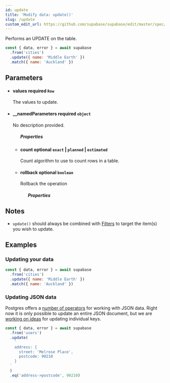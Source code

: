 ```yaml
---
id: update
title: 'Modify data: update()'
slug: /update
custom_edit_url: https://github.com/supabase/supabase/edit/master/spec/supabase_js_v2_legacy.yml
---
```



Performs an UPDATE on the table.

```js
const { data, error } = await supabase
  .from('cities')
  .update({ name: 'Middle Earth' })
  .match({ name: 'Auckland' })
```

## Parameters

<ul className="method-list-group">
  
<li className="method-list-item">
  <h4 className="method-list-item-label">
    <span className="method-list-item-label-name">
      values
    </span>
    <span className="method-list-item-label-badge required">
      required
    </span>
    <span className="method-list-item-validation">
      <code>Row</code>
    </span>
  </h4>
  <div class="method-list-item-description">

The values to update.

  </div>
  
</li>

<li className="method-list-item">
  <h4 className="method-list-item-label">
    <span className="method-list-item-label-name">
      __namedParameters
    </span>
    <span className="method-list-item-label-badge required">
      required
    </span>
    <span className="method-list-item-validation">
      <code>object</code>
    </span>
  </h4>
  <div class="method-list-item-description">

No description provided.

  </div>
  
<ul className="method-list-group">
  <h5 class="method-list-title method-list-title-isChild expanded">Properties</h5>

<li className="method-list-item">
  <h4 className="method-list-item-label">
    <span className="method-list-item-label-name">
      count
    </span>
    <span className="method-list-item-label-badge false">
      optional
    </span>
    <span className="method-list-item-validation">
      <code>exact</code> | <code>planned</code> | <code>estimated</code>
    </span>
  </h4>
  <div class="method-list-item-description">

Count algorithm to use to count rows in a table.

  </div>
  
</li>

<li className="method-list-item">
  <h4 className="method-list-item-label">
    <span className="method-list-item-label-name">
      rollback
    </span>
    <span className="method-list-item-label-badge false">
      optional
    </span>
    <span className="method-list-item-validation">
      <code>boolean</code>
    </span>
  </h4>
  <div class="method-list-item-description">

Rollback the operation

  </div>
  
<ul className="method-list-group">
  <h5 class="method-list-title method-list-title-isChild expanded">Properties</h5>
</ul>

</li>

</ul>

</li>

</ul>

## Notes

- `update()` should always be combined with [Filters](/docs/reference/javascript/using-filters) to target the item(s) you wish to update.

## Examples

### Updating your data

```js
const { data, error } = await supabase
  .from('cities')
  .update({ name: 'Middle Earth' })
  .match({ name: 'Auckland' })
```

### Updating JSON data

Postgres offers a
[number of operators](https://www.postgresql.org/docs/current/functions-json.html)
for working with JSON data. Right now it is only possible to update an entire JSON document,
but we are [working on ideas](https://github.com/PostgREST/postgrest/issues/465) for updating individual keys.

```js
const { data, error } = await supabase
  .from('users')
  .update(
    `
    address: { 
      street: 'Melrose Place',
      postcode: 90210
    }
  `
  )
  .eq('address->postcode', 90210)
```
